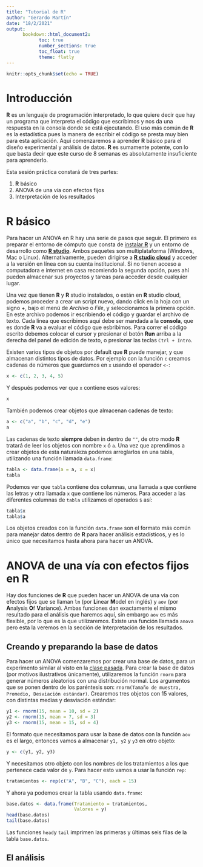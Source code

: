 ```yaml
---
title: "Tutorial de R"
author: "Gerardo Martín"
date: "18/2/2021"
output: 
      bookdown::html_document2:
            toc: true 
            number_sections: true
            toc_float: true
            theme: flatly
---
```


```r
knitr::opts_chunk$set(echo = TRUE)
```

# Introducción

**R** es un lenguaje de programación interpretado, lo que quiere decir que hay un programa que interpreta el código que escribimos y nos da una respuesta en la consola donde se está ejecutando. El uso más común de **R** es la estadística pues la manera de escribir el código se presta muy bien para esta aplicación. Aquí comenzaremos a aprender **R** básico para el diseño experimental y análisis de datos. **R** es sumamente potente, con lo que basta decir que este curso de 8 semanas es absolutamente insuficiente para aprenderlo.

Esta sesión práctica constará de tres partes:

1. **R** básico
2. ANOVA de una vía con efectos fijos
3. Interpretación de los resultados

# **R** básico

Para hacer un ANOVA en R hay una serie de pasos que seguir. El primero es preparar el entorno de cómputo que consta de [instalar **R**](https://cran.itam.mx/) y un entorno de desarrollo como [**R studio**](https://rstudio.com/products/rstudio/download/#download). Ambos paquetes son multiplataforma (Windows, Mac o Linux). Alternativamente, pueden dirigirse a [**R studio cloud**](https://login.rstudio.cloud/login?redirect=%2Foauth%2Fauthorize%3Fredirect_uri%3Dhttps%253A%252F%252Frstudio.cloud%252Flogin%26client_id%3Drstudio-cloud%26response_type%3Dcode%26show_auth%3D0%26show_login%3D1%26show_setup%3D1&setup=True) y acceder a la versión en línea con su cuenta institucional. Si no tienen acceso a computadora e internet en casa recomiendo la segunda opción, pues ahí pueden almacenar sus proyectos y tareas para acceder desde cualquier lugar.

Una vez que tienen **R** y **R** studio instalados, o están en **R** studio cloud, podemos proceder a crear un script nuevo, dando click en la hoja con un signo +, bajo el menú de *Archivo* o *File*, y seleccionamos la primera opción. En este archivo podemos ir escribiendo el código y guardar el archivo de texto. Cada línea que escribimos aquí debe ser mandada a la **consola**, que es donde **R** va a evaluar el código que esbribimos. Para correr el código escrito debemos colocar el cursor y presionar el botón **Run** arriba a la derecha del panel de edición de texto, o presionar las teclas `Ctrl + Intro`.

Existen varios tipos de objetos por default que **R** puede manejar, y que almacenan distintos tipos de datos. Por ejemplo con la función `c` creamos cadenas de números que guardamos en `x` usando el operador `<-`:

```r
x <- c(1, 2, 3, 4, 5)
```

Y después podemos ver que `x` contiene esos valores:
```r
x
```

También podemos crear objetos que almacenan cadenas de texto:

```r
a <- c("a", "b", "c", "d", "e")
a
```

Las cadenas de texto **siempre** deben in dentro de `""`, de otro modo **R** tratará de leer los objetos con nombre `x` ó `a`. Una vez que aprendimos a crear objetos de esta naturaleza podemos arreglarlos en una tabla, utilizando una función llamada `data.frame`:

```r
tabla <- data.frame(a = a, x = x)
tabla
```

Podemos ver que `tabla` contiene dos columnas, una llamada `a` que contiene las letras y otra llamada `x` que contiene los números. Para acceder a las diferentes columnas de `tabla` utilizamos el operados `$` así:

```r
tabla$x
tabla$a
```

Los objetos creados con la función `data.frame` son el formato más común para manejar datos dentro de **R** para hacer análisis estadísticos, y es lo único que necesitamos hasta ahora para hacer un ANOVA.

# ANOVA de una vía con efectos fijos en R

Hay dos funciones de **R** que pueden hacer un ANOVA de una vía con efectos fijos que se llaman `lm` (por **L**inear **M**odel en inglés) y `aov` (por **A**nalysis **O**f **V**ariance). Ambas funciones dan exactamente el mismo resultado para el análisis que haremos aquí, sin embargo `aov` es más flexible, por lo que es la que utilizaremos. Existe una función llamada `anova` pero esta la veremos en la sección de Interpretación de los resultados.

## Creando y preparando la base de datos

Para hacer un ANOVA comenzaremos por crear una base de datos, para un experimento similar al visto en la [clase pasada](Diseño-aleat-fijos.html). Para crear la base de datos (por motivos ilustrativos únicamente), utilizaremos la función `rnorm` para generar números aleatorios con una distribución normal. Los argumentos que se ponen dentro de los paréntesis son: `rnorm(Tamaño de muestra, Promedio, Desviación estándar)`. Crearemos tres objetos con 15 valores, con distintas medias y desviación estándar:

```r
y1 <- rnorm(15, mean = 10, sd = 2)
y2 <- rnorm(15, mean = 7, sd = 3)
y3 <- rnorm(15, mean = 15, sd = 4)
```

El formato que necesitamos para usar la base de datos con la función `aov` es el largo, entonces vamos a almacenar `y1, y2` y `y3` en otro objeto:

```r
y <- c(y1, y2, y3)
```

Y necesitamos otro objeto con los nombres de los tratamientos a los que pertenece cada valor de `y`. Para hacer esto vamos a usar la función `rep`:

```r
tratamientos <- rep(c("A", "B", "C"), each = 15)
```

Y ahora ya podemos crear la tabla usando `data.frame`:

```r
base.datos <- data.frame(Tratamiento = tratamientos,
                         Valores = y)
head(base.datos)
tail(base.datos)
```

Las funciones `head`y `tail` imprimen las primeras y últimas seis filas de la tabla `base.datos`.

## El análisis